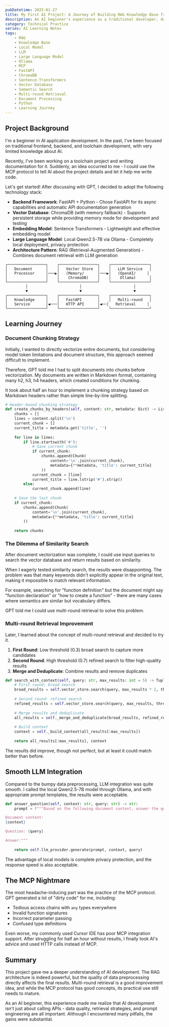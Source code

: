 ```yaml
---
pubDatetime: 2025-01-27
title: My First AI Project: A Journey of Building RAG Knowledge Base from Scratch
description: An AI beginner's experience as a traditional developer, documenting the complete process from technology selection to final implementation, including practical insights on document chunking, multi-round retrieval, local LLM integration and other key technologies
category: Technical Practice
series: AI Learning Notes
tags:
    - RAG
    - Knowledge Base
    - Local Model
    - LLM
    - Large Language Model
    - Ollama
    - MCP
    - FastAPI
    - ChromaDB
    - Sentence-Transformers
    - Vector Database
    - Semantic Search
    - Multi-round Retrieval
    - Document Processing
    - Python
    - Learning Journey
---
```


## Project Background

I'm a beginner in AI application development. In the past, I've been focused on traditional frontend, backend, and toolchain development, with very limited knowledge about AI.

Recently, I've been working on a toolchain project and writing documentation for it. Suddenly, an idea occurred to me - I could use the MCP protocol to tell AI about the project details and let it help me write code.

Let's get started! After discussing with GPT, I decided to adopt the following technology stack:

- **Backend Framework**: FastAPI + Python - Chose FastAPI for its async capabilities and automatic API documentation generation
- **Vector Database**: ChromaDB (with memory fallback) - Supports persistent storage while providing memory mode for development and testing
- **Embedding Model**: Sentence Transformers - Lightweight and effective embedding model
- **Large Language Model**: Local Qwen2.5-7B via Ollama - Completely local deployment, privacy protection
- **Architecture Pattern**: RAG (Retrieval-Augmented Generation) - Combines document retrieval with LLM generation

```mermaid
┌─────────────────┐    ┌─────────────────┐    ┌─────────────────┐
│   Document      │    │   Vector Store  │    │   LLM Service   │
│   Processor     │───▶│   (Memory/      │───▶│   (OpenAI/     │
│                 │    │    ChromaDB)    │    │    Ollama)      │
└─────────────────┘    └─────────────────┘    └─────────────────┘
         │                       │                       │
         ▼                       ▼                       ▼
┌─────────────────┐    ┌─────────────────┐    ┌─────────────────┐
│   Knowledge     │    │   FastAPI       │    │   Multi-round   │
│   Service       │◀───│   HTTP API      │◀──│   Retrieval     │
└─────────────────┘    └─────────────────┘    └─────────────────┘
```

## Learning Journey

### Document Chunking Strategy

Initially, I wanted to directly vectorize entire documents, but considering model token limitations and document structure, this approach seemed difficult to implement.

Therefore, GPT told me I had to split documents into chunks before vectorization. My documents are written in Markdown format, containing many h2, h3, h4 headers, which created conditions for chunking.

It took about half an hour to implement a chunking strategy based on Markdown headers rather than simple line-by-line splitting.

```python
# Header-based chunking strategy
def create_chunks_by_headers(self, content: str, metadata: Dict) -> List[Chunk]:
    chunks = []
    lines = content.split('\n')
    current_chunk = []
    current_title = metadata.get('title', '')
    
    for line in lines:
        if line.startswith('#'):
            # Save current chunk
            if current_chunk:
                chunks.append(Chunk(
                    content='\n'.join(current_chunk),
                    metadata={**metadata, 'title': current_title}
                ))
            current_chunk = [line]
            current_title = line.lstrip('#').strip()
        else:
            current_chunk.append(line)
    
    # Save the last chunk
    if current_chunk:
        chunks.append(Chunk(
            content='\n'.join(current_chunk),
            metadata={**metadata, 'title': current_title}
        ))
    
    return chunks
```

### The Dilemma of Similarity Search

After document vectorization was complete, I could use input queries to search the vector database and return results based on similarity.

When I eagerly tested similarity search, the results were disappointing. The problem was that many keywords didn't explicitly appear in the original text, making it impossible to match relevant information.

For example, searching for "function definition" but the document might say "function declaration" or "how to create a function" - there are many cases where semantics are similar but vocabulary differs.

GPT told me I could use multi-round retrieval to solve this problem.

### Multi-round Retrieval Improvement

Later, I learned about the concept of multi-round retrieval and decided to try it.

1. **First Round**: Low threshold (0.3) broad search to capture more candidates
2. **Second Round**: High threshold (0.7) refined search to filter high-quality results
3. **Merge and Deduplicate**: Combine results and remove duplicates

```python
def search_with_context(self, query: str, max_results: int = 5) -> Tuple[List[SearchResult], str]:
    # First round: broad search
    broad_results = self.vector_store.search(query, max_results * 2, threshold=0.3)
    
    # Second round: refined search
    refined_results = self.vector_store.search(query, max_results, threshold=0.7)
    
    # Merge results and deduplicate
    all_results = self._merge_and_deduplicate(broad_results, refined_results)
    
    # Build context
    context = self._build_context(all_results[:max_results])
    
    return all_results[:max_results], context
```

The results did improve, though not perfect, but at least it could match better than before.

## Smooth LLM Integration

Compared to the bumpy data preprocessing, LLM integration was quite smooth. I called the local Qwen2.5-7B model through Ollama, and with appropriate prompt templates, the results were acceptable.

```python
def answer_question(self, context: str, query: str) -> str:
    prompt = f"""Based on the following document content, answer the question. If there's no relevant information in the documents, please state that no answer can be found.

Document content:
{context}

Question: {query}

Answer:"""
    
    return self.llm_provider.generate(prompt, context, query)
```

The advantage of local models is complete privacy protection, and the response speed is also acceptable.

## The MCP Nightmare

The most headache-inducing part was the practice of the MCP protocol. GPT generated a lot of "dirty code" for me, including:

- Tedious access chains with `any` types everywhere
- Invalid function signatures
- Incorrect parameter passing
- Confused type definitions

Even worse, my commonly used Cursor IDE has poor MCP integration support. After struggling for half an hour without results, I finally took AI's advice and used HTTP calls instead of MCP.

## Summary

This project gave me a deeper understanding of AI development. The RAG architecture is indeed powerful, but the quality of data preprocessing directly affects the final results. Multi-round retrieval is a good improvement idea, and while the MCP protocol has good concepts, its practical use still needs to mature.

As an AI beginner, this experience made me realize that AI development isn't just about calling APIs - data quality, retrieval strategies, and prompt engineering are all important. Although I encountered many pitfalls, the gains were substantial. 